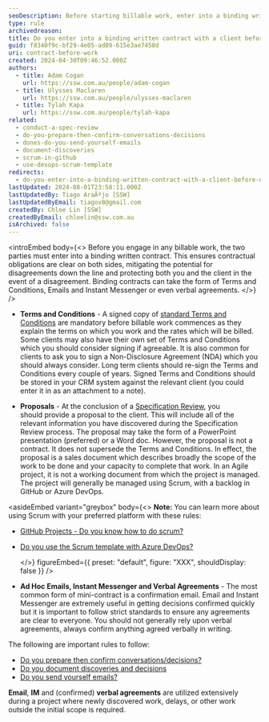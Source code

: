```yaml
---
seoDescription: Before starting billable work, enter into a binding written contract with clients to ensure clear contractual obligations and mitigate potential disagreements.
type: rule
archivedreason:
title: Do you enter into a binding written contract with a client before doing any billable work?
guid: f8340f9c-bf29-4e05-ad09-615e3ae7450d
uri: contract-before-work
created: 2024-04-30T09:46:52.000Z
authors:
  - title: Adam Cogan
    url: https://ssw.com.au/people/adam-cogan
  - title: Ulysses Maclaren
    url: https://ssw.com.au/people/ulysses-maclaren
  - title: Tylah Kapa
    url: https://ssw.com.au/people/tylah-kapa
related:
  - conduct-a-spec-review
  - do-you-prepare-then-confirm-conversations-decisions
  - dones-do-you-send-yourself-emails
  - document-discoveries
  - scrum-in-github
  - use-devops-scrum-template
redirects:
  - do-you-enter-into-a-binding-written-contract-with-a-client-before-doing-any-billable-work
lastUpdated: 2024-08-01T23:58:11.000Z
lastUpdatedBy: Tiago AraÃºjo [SSW]
lastUpdatedByEmail: tiagov8@gmail.com
createdBy: Chloe Lin [SSW]
createdByEmail: chloelin@ssw.com.au
isArchived: false
---
```


<introEmbed
  body={<>
Before you engage in any billable work, the two parties must enter into a binding written contract. This ensures contractual obligations are clear on both sides, mitigating the potential for disagreements down the line and protecting both you and the client in the event of a disagreement. Binding contracts can take the form of Terms and Conditions, Emails and Instant Messenger or even verbal agreements.
  </>}
/>
* **Terms and Conditions** - A signed copy of [standard Terms and Conditions](https://www.ssw.com.au/SSW/Standards/Forms/ConsultingOrderTermsConditions.aspx) are mandatory before billable work commences as they explain the terms on which you work and the rates which will be billed. Some clients may also have their own set of Terms and Conditions which you should consider signing if agreeable. It is also common for clients to ask you to sign a Non-Disclosure Agreement (NDA) which you should always consider. Long term clients should re-sign the Terms and Conditions every couple of years. Signed Terms and Conditions should be stored in your CRM system against the relevant client (you could enter it in as an attachment to a note).

* **Proposals** - At the conclusion of a [Specification Review](/conduct-a-spec-review), you should provide a proposal to the client. This will include all of the relevant information you have discovered during the Specification Review process. The proposal may take the form of a PowerPoint presentation (preferred) or a Word doc. However, the proposal is not a contract. It does not supersede the Terms and Conditions. In effect, the proposal is a sales document which describes broadly the scope of the work to be done and your capacity to complete that work. In an Agile project, it is not a working document from which the project is managed. The project will generally be managed using Scrum, with a backlog in GitHub or Azure DevOps.

<asideEmbed
  variant="greybox"
  body={<>
    **Note:** You can learn more about using Scrum with your preferred platform with these rules:

* [GitHub Projects - Do you know how to do scrum?](/scrum-in-github)
* [Do you use the Scrum template with Azure DevOps?](/use-devops-scrum-template)

  </>}
  figureEmbed={{
    preset: "default",
    figure: "XXX",
    shouldDisplay: false
  }}
/>

* **Ad Hoc Emails, Instant Messenger and Verbal Agreements** - The most common form of mini-contract is a confirmation email.
  Email and Instant Messenger are extremely useful in getting decisions confirmed quickly but it is important to follow strict standards to ensure any agreements are clear to everyone. You should not generally rely upon verbal agreements, always confirm anything agreed verbally in writing.

The following are important rules to follow:

* [Do you prepare then confirm conversations/decisions?](/do-you-prepare-then-confirm-conversations-decisions)
* [Do you document discoveries and decisions](/document-discoveries)
* [Do you send yourself emails?](/dones-do-you-send-yourself-emails)

**Email**, **IM** and (confirmed) **verbal agreements** are utilized extensively during a project where newly discovered work, delays, or other work outside the initial scope is required.
